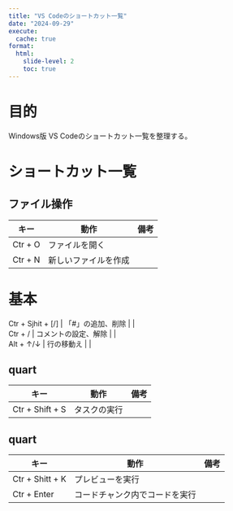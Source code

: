 ```yaml
---
title: "VS Codeのショートカット一覧"
date: "2024-09-29"
execute: 
  cache: true
format:
  html: 
    slide-level: 2
    toc: true
---
```


# 目的
Windows版 VS Codeのショートカット一覧を整理する。

# ショートカット一覧

## ファイル操作
| キー | 動作 | 備考 |
|-----|-----|-----|
| Ctr + O | ファイルを開く|  |   
| Ctr + N | 新しいファイルを作成|  |

# 基本
| Ctr + Sjhit + [/] | 「#」の追加、削除 |  |
| Ctr + / | コメントの設定、解除 |  |
| Alt + ↑/↓ | 行の移動え |  |

## quart
| キー | 動作 | 備考 |
|-----|-----|-----|
| Ctr + Shift + S | タスクの実行 |  |

## quart
| キー | 動作 | 備考 |
|-----|-----|-----|
| Ctr + Shitt + K | プレビューを実行 |  |
| Ctr + Enter | コードチャンク内でコードを実行 |  |